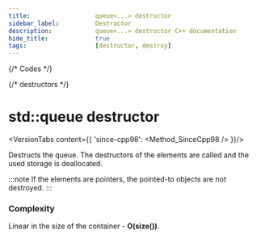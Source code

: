 ```yaml
---
title:					queue<...> destructor
sidebar_label:			Destructor
description:			queue<...> destructor C++ documentation
hide_title:				true
tags:					[destructor, destroy]
---
```



{/* Codes */}

{/* destructors */}


# std::queue destructor

<VersionTabs content={{
		'since-cpp98': <Method_SinceCpp98 />
	}}/>

Destructs the queue. The destructors of the elements are called and the used storage is deallocated.

:::note
If the elements are pointers, the pointed-to objects are not destroyed.
:::

### Complexity

Linear in the size of the container - **O(size())**.
